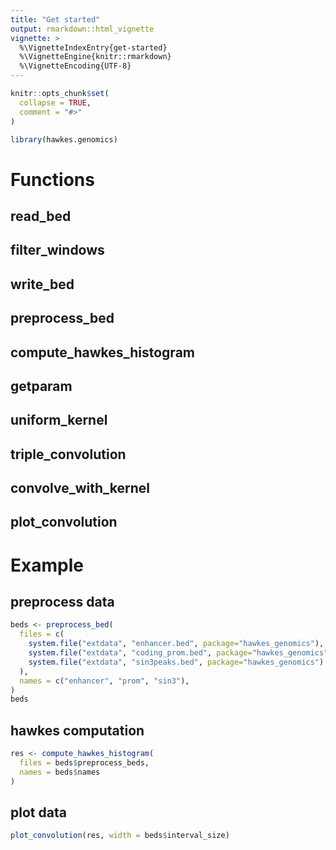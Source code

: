 ```yaml
---
title: "Get started"
output: rmarkdown::html_vignette
vignette: >
  %\VignetteIndexEntry{get-started}
  %\VignetteEngine{knitr::rmarkdown}
  %\VignetteEncoding{UTF-8}
---
```


```r
knitr::opts_chunk$set(
  collapse = TRUE,
  comment = "#>"
)
```

```r
library(hawkes.genomics)
```

<!-- WARNING - This vignette is generated by {fusen} from dev/flat_first.Rmd: do not edit by hand -->

# Functions

## read_bed

## filter_windows

## write_bed

## preprocess_bed

## compute_hawkes_histogram

## getparam

## uniform_kernel

## triple_convolution

## convolve_with_kernel

## plot_convolution

# Example

## preprocess data

```r
beds <- preprocess_bed(
  files = c(
    system.file("extdata", "enhancer.bed", package="hawkes_genomics"),
    system.file("extdata", "coding_prom.bed", package="hawkes_genomics"),
    system.file("extdata", "sin3peaks.bed", package="hawkes_genomics")
  ),
  names = c("enhancer", "prom", "sin3"),
)
beds
```

## hawkes computation

```r
res <- compute_hawkes_histogram(
  files = beds$preprocess_beds,
  names = beds$names
)
```

## plot data

```r
plot_convolution(res, width = beds$interval_size)
```

